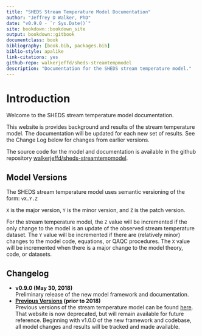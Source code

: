 ```yaml
--- 
title: "SHEDS Stream Temperature Model Documentation"
author: "Jeffrey D Walker, PhD"
date: "v0.9.0 - `r Sys.Date()`"
site: bookdown::bookdown_site
output: bookdown::gitbook
documentclass: book
bibliography: [book.bib, packages.bib]
biblio-style: apalike
link-citations: yes
github-repo: walkerjeffd/sheds-streamtempmodel
description: "Documentation for the SHEDS stream temperature model."
---
```


# Introduction {#intro}

Welcome to the SHEDS stream temperature model documentation.

This website is provides background and results of the stream temperature model. The documentation will be updated for each new set of results. See the Change Log below for changes from earlier versions.

The source code for the model and documentation is available in the github repository [walkerjeffd/sheds-streamtempmodel](https://github.com/walkerjeffd/sheds-streamtempmodel).

## Model Versions

The SHEDS stream temperature model uses semantic versioning of the form: `vX.Y.Z`

`X` is the major version, `Y` is the minor version, and `Z` is the patch version.

For the stream temperature model, the `Z` value will be incremented if the only change to the model is an update of the observed stream temperature dataset. The `Y` value will be incremented if there are (relatively minor) changes to the model code, equations, or QAQC procedures. The `X` value will be incremented when there is a major change to the model theory, code, or datasets.

## Changelog

- **v0.9.0 (May 30, 2018)**  
Preliminary release of the new model framework and documentation.
- **[Previous Versions](http://conte-ecology.github.io/conteStreamTemperature_northeast/) (prior to 2018)**  
Previous versions of the stream temperature model can be found [here](http://conte-ecology.github.io/conteStreamTemperature_northeast/). That website is now deprecated, but will remain available for future reference. Beginning with v1.0.0 of the new framework and codebase, all model changes and results will be tracked and made available.

